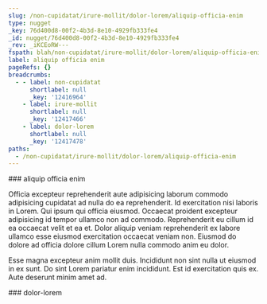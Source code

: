 ```yaml
---
slug: /non-cupidatat/irure-mollit/dolor-lorem/aliquip-officia-enim
type: nugget
_key: 76d400d8-00f2-4b3d-8e10-4929fb333fe4
_id: nugget/76d400d8-00f2-4b3d-8e10-4929fb333fe4
_rev: _iKCEoRW---
fspath: blah/non-cupidatat/irure-mollit/dolor-lorem/aliquip-officia-enim.md
label: aliquip officia enim
pageRefs: {}
breadcrumbs:
  - - label: non-cupidatat
      shortlabel: null
      _key: '12416964'
    - label: irure-mollit
      shortlabel: null
      _key: '12417466'
    - label: dolor-lorem
      shortlabel: null
      _key: '12417478'
paths:
  - /non-cupidatat/irure-mollit/dolor-lorem/aliquip-officia-enim
---
```


<NuggetArea>
<Nugget slug="/non-cupidatat/irure-mollit/dolor-lorem/aliquip-officia-enim" type="nugget" _key="76d400d8-00f2-4b3d-8e10-4929fb333fe4" _id="nugget/76d400d8-00f2-4b3d-8e10-4929fb333fe4" _rev="_iKCEoRW---" fspath="blah/non-cupidatat/irure-mollit/dolor-lorem/aliquip-officia-enim.md" label="aliquip officia enim" paths="/non-cupidatat/irure-mollit/dolor-lorem/aliquip-officia-enim">
<NuggetBody>
### aliquip officia enim

Officia excepteur reprehenderit aute adipisicing laborum commodo adipisicing cupidatat ad nulla do ea reprehenderit. Id exercitation nisi laboris in Lorem. Qui ipsum qui officia eiusmod. Occaecat proident excepteur adipisicing id tempor ullamco non ad commodo. Reprehenderit eu cillum id ea occaecat velit et ea et. Dolor aliquip veniam reprehenderit ex labore ullamco esse eiusmod exercitation occaecat veniam non. Eiusmod do dolore ad officia dolore cillum Lorem nulla commodo anim eu dolor.

Esse magna excepteur anim mollit duis. Incididunt non sint nulla ut eiusmod in ex sunt. Do sint Lorem pariatur enim incididunt. Est id exercitation quis ex. Aute deserunt minim amet ad.

</NuggetBody>
<Breadcrumbs>
<Crumbs>
<Crumb _key="12416964" label="non-cupidatat" /><Crumb _key="12417466" label="irure-mollit" /><Crumb _key="12417478" label="dolor-lorem" />
</Crumbs>
</Breadcrumbs>
</Nugget>

<NuggetsInbound>
</NuggetsInbound>
<NuggetsOutbound>
</NuggetsOutbound>
</NuggetArea>
<PassagesInbound>
<Passage direction="inbound" type="passage" _key="12417478" _id="passage/12417478" _rev="_iKCEoRS--A" label="dolor-lorem" passage="dolor-lorem" fspath="blah/non-cupidatat/irure-mollit/dolor-lorem" paths="/non-cupidatat/irure-mollit/dolor-lorem" slug="/non-cupidatat/irure-mollit/dolor-lorem">
<NuggetBody>
### dolor-lorem

</NuggetBody>
<Breadcrumbs>
<Crumbs>
<Crumb _key="12416964" label="non-cupidatat" /><Crumb _key="12417466" label="irure-mollit" />
</Crumbs>
</Breadcrumbs>
</Passage>

</PassagesInbound>
<PassagesOutbound>
</PassagesOutbound>